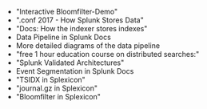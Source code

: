 
* <Link to="https://www.jasondavies.com/bloomfilter" openInNewContext>"Interactive Bloomfilter-Demo"</Link>
* <Link to="https://conf.splunk.com/files/2017/slides/splunk-data-life-cycle-determining-when-and-where-to-roll-data.pdf" openInNewContext>".conf 2017 - How Splunk Stores Data"</Link>
* <Link to="https://docs.splunk.com/Documentation/Splunk/latest/Indexer/HowSplunkstoresindexes" openInNewContext>"Docs: How the indexer stores indexes"</Link>
* <Link to="https://docs.splunk.com/Documentation/Splunk/latest/Deploy/Datapipeline" openInNewContext>Data Pipeline in Splunk Docs</Link> 
* <Link to="https://community.splunk.com/t5/Getting-Data-In/Diagrams-of-how-indexing-works-in-the-Splunk-platform-the-Masa/m-p/590774" openInNewContext>More detailed diagrams of the data pipeline</Link> 
* <Link to="https://education.splunk.com/course/distributed-search-elearning" openInNewContext>"free 1 hour education course on distributed searches:"</Link>
* <Link to="https://www.splunk.com/pdfs/technical-briefs/splunk-validated-architectures.pdf" openInNewContext>"Splunk Validated Architectures"</Link>
* <Link to="https://docs.splunk.com/Documentation/SCS/current/Search/Eventsegmentationandsearching" openInNewContext>Event Segmentation in Splunk Docs</Link> 
* <Link to="https://docs.splunk.com/Splexicon:Tsidxfile" openInNewContext>"TSIDX in Splexicon"</Link>
* <Link to="https://docs.splunk.com/Splexicon:Rawdatafile" openInNewContext>"journal.gz in Splexicon"</Link>
* <Link to="https://docs.splunk.com/Splexicon:Bloomfilter" openInNewContext>"Bloomfilter in Splexicon"</Link>

